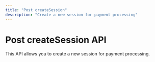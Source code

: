 ```yaml
---
title: "Post createSession"
description: "Create a new session for payment processing"
---
```


# Post createSession API

This API allows you to create a new session for payment processing.

<!-- OpenAPI content will be added here later --> 